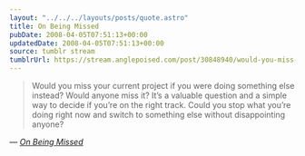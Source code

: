 ```yaml
---
layout: "../../../layouts/posts/quote.astro"
title: On Being Missed
pubDate: 2008-04-05T07:51:13+00:00
updatedDate: 2008-04-05T07:51:13+00:00
source: tumblr stream
tumblrUrl: https://stream.anglepoised.com/post/30848940/would-you-miss-your-current-project-if-you-were
---
```


> Would you miss your current project if you were doing something else instead? Would anyone miss it? It&rsquo;s a valuable question and a simple way to decide if you&rsquo;re on the right track. Could you stop what you&rsquo;re doing right now and switch to something else without disappointing anyone?

— <cite>[_On Being Missed_](http://nextupdate.com/blog/archives/2008/04/on-being-missed/)</cite>
